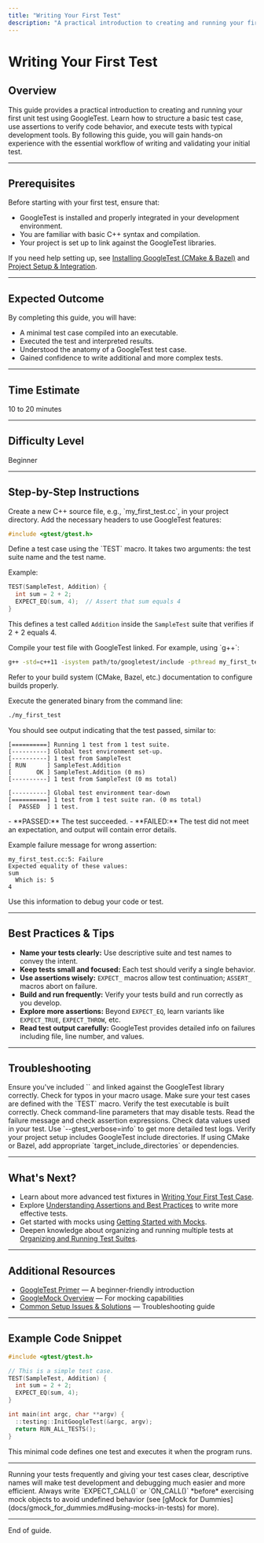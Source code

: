 ```yaml
---
title: "Writing Your First Test"
description: "A practical introduction to creating and running your first unit test using GoogleTest. Learn how to structure a test case, use assertions, and execute tests with typical development tools."
---
```


# Writing Your First Test

## Overview

This guide provides a practical introduction to creating and running your first unit test using GoogleTest. Learn how to structure a basic test case, use assertions to verify code behavior, and execute tests with typical development tools. By following this guide, you will gain hands-on experience with the essential workflow of writing and validating your initial test.

---

## Prerequisites

Before starting with your first test, ensure that:

- GoogleTest is installed and properly integrated in your development environment.
- You are familiar with basic C++ syntax and compilation.
- Your project is set up to link against the GoogleTest libraries.

If you need help setting up, see [Installing GoogleTest (CMake & Bazel)](/getting-started/prep-requirements-installation/install-cmake-bazel) and [Project Setup & Integration](/getting-started/configuring-using-tests/project-setup-integration).

---

## Expected Outcome

By completing this guide, you will have:

- A minimal test case compiled into an executable.
- Executed the test and interpreted results.
- Understood the anatomy of a GoogleTest test case.
- Gained confidence to write additional and more complex tests.

---

## Time Estimate

10 to 20 minutes

---

## Difficulty Level

Beginner

---

## Step-by-Step Instructions

<Steps>
<Step title="Create a Test File"> 
Create a new C++ source file, e.g., `my_first_test.cc`, in your project directory.
</Step>

<Step title="Include GoogleTest Headers">
Add the necessary headers to use GoogleTest features:

```cpp
#include <gtest/gtest.h>
```
</Step>

<Step title="Write a Simple Test Case">
Define a test case using the `TEST` macro. It takes two arguments: the test suite name and the test name.

Example:

```cpp
TEST(SampleTest, Addition) {
  int sum = 2 + 2;
  EXPECT_EQ(sum, 4);  // Assert that sum equals 4
}
```

This defines a test called `Addition` inside the `SampleTest` suite that verifies if 2 + 2 equals 4.
</Step>

<Step title="Build the Test Executable">
Compile your test file with GoogleTest linked. For example, using `g++`:

```bash
g++ -std=c++11 -isystem path/to/googletest/include -pthread my_first_test.cc path/to/libgtest.a -o my_first_test
```

Refer to your build system (CMake, Bazel, etc.) documentation to configure builds properly.
</Step>

<Step title="Run the Test">
Execute the generated binary from the command line:

```bash
./my_first_test
```

You should see output indicating that the test passed, similar to:

```
[==========] Running 1 test from 1 test suite.
[----------] Global test environment set-up.
[----------] 1 test from SampleTest
[ RUN      ] SampleTest.Addition
[       OK ] SampleTest.Addition (0 ms)
[----------] 1 test from SampleTest (0 ms total)

[----------] Global test environment tear-down
[==========] 1 test from 1 test suite ran. (0 ms total)
[  PASSED  ] 1 test.
```
</Step>

<Step title="Interpret Test Results">
- **PASSED:** The test succeeded.
- **FAILED:** The test did not meet an expectation, and output will contain error details.

Example failure message for wrong assertion:

```
my_first_test.cc:5: Failure
Expected equality of these values:
sum
  Which is: 5
4
```

Use this information to debug your code or test.
</Step>

</Steps>

---

## Best Practices & Tips

- **Name your tests clearly:** Use descriptive suite and test names to convey the intent.
- **Keep tests small and focused:** Each test should verify a single behavior.
- **Use assertions wisely:** `EXPECT_` macros allow test continuation; `ASSERT_` macros abort on failure.
- **Build and run frequently:** Verify your tests build and run correctly as you develop.
- **Explore more assertions:** Beyond `EXPECT_EQ`, learn variants like `EXPECT_TRUE`, `EXPECT_THROW`, etc.
- **Read test output carefully:** GoogleTest provides detailed info on failures including file, line number, and values.

---

## Troubleshooting

<AccordionGroup title="Common Issues Running Your First Test">
<Accordion title="Test Does Not Compile">
Ensure you've included `<gtest/gtest.h>` and linked against the GoogleTest library correctly.
Check for typos in your macro usage.
</Accordion>

<Accordion title="Test Binary Executes But No Tests Run">
Make sure your test cases are defined with the `TEST` macro.
Verify the test executable is built correctly.
Check command-line parameters that may disable tests.
</Accordion>

<Accordion title="Test Fails Unexpectedly">
Read the failure message and check assertion expressions.
Check data values used in your test.
Use `--gtest_verbose=info` to get more detailed test logs.
</Accordion>

<Accordion title="GoogleTest Not Found On Include Path">
Verify your project setup includes GoogleTest include directories.
If using CMake or Bazel, add appropriate `target_include_directories` or dependencies.
</Accordion>
</AccordionGroup>

---

## What's Next?

- Learn about more advanced test fixtures in [Writing Your First Test Case](/getting-started/configuring-using-tests/write-first-test-case).
- Explore [Understanding Assertions and Best Practices](/guides/core-testing-workflows/assertions-best-practices) to write more effective tests.
- Get started with mocks using [Getting Started with Mocks](/guides/mocking-and-advanced-scenarios/mocking-basics).
- Deepen knowledge about organizing and running multiple tests at [Organizing and Running Test Suites](/guides/core-testing-workflows/organizing-and-running-tests).

---

## Additional Resources

- [GoogleTest Primer](primer.md) — A beginner-friendly introduction
- [GoogleMock Overview](googlemock/README.md) — For mocking capabilities
- [Common Setup Issues & Solutions](/getting-started/troubleshooting-faq/common-setup-issues.md) — Troubleshooting guide

---

## Example Code Snippet

```cpp
#include <gtest/gtest.h>

// This is a simple test case.
TEST(SampleTest, Addition) {
  int sum = 2 + 2;
  EXPECT_EQ(sum, 4);
}

int main(int argc, char **argv) {
  ::testing::InitGoogleTest(&argc, argv);
  return RUN_ALL_TESTS();
}
```

This minimal code defines one test and executes it when the program runs.

---

<Tip>
Running your tests frequently and giving your test cases clear, descriptive names will make test development and debugging much easier and more efficient.
</Tip>

<Note>
Always write `EXPECT_CALL()` or `ON_CALL()` *before* exercising mock objects to avoid undefined behavior (see [gMock for Dummies](docs/gmock_for_dummies.md#using-mocks-in-tests) for more).
</Note>

---

End of guide.
